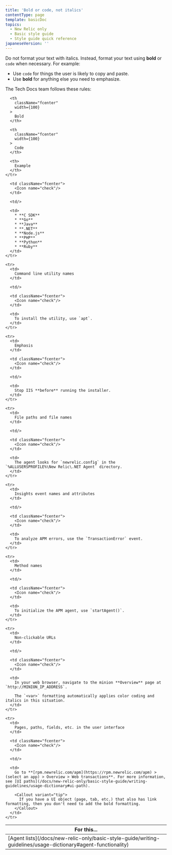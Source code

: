 ```yaml
---
title: 'Bold or code, not italics'
contentType: page
template: basicDoc
topics:
  - New Relic only
  - Basic style guide
  - Style guide quick reference
japaneseVersion: ''
---
```


Do not format your text with italics. Instead, format your text using **bold** or `code` when necessary. For example:

* Use `code` for things the user is likely to copy and paste.
* Use **bold** for anything else you need to emphasize.

The Tech Docs team follows these rules:

<Table>
  <thead>
    <tr>
      <th width={200}>
        For this...
      </th>

      <th
        className="fcenter"
        width={100}
      >
        Bold
      </th>

      <th
        className="fcenter"
        width={100}
      >
        Code
      </th>

      <th>
        Example
      </th>
    </tr>
  </thead>

  <tbody>
    <tr>
      <td>
        [Agent lists](/docs/new-relic-only/basic-style-guide/writing-guidelines/usage-dictionary#agent-functionality)
      </td>

      <td className="fcenter">
        <Icon name="check"/>
      </td>

      <td/>

      <td>
        * **C SDK**
        * **Go**
        * **Java**
        * **.NET**
        * **Node.js**
        * **PHP**
        * **Python**
        * **Ruby**
      </td>
    </tr>

    <tr>
      <td>
        Command line utility names
      </td>

      <td/>

      <td className="fcenter">
        <Icon name="check"/>
      </td>

      <td>
        To install the utility, use `apt`.
      </td>
    </tr>

    <tr>
      <td>
        Emphasis
      </td>

      <td className="fcenter">
        <Icon name="check"/>
      </td>

      <td/>

      <td>
        Stop IIS **before** running the installer.
      </td>
    </tr>

    <tr>
      <td>
        File paths and file names
      </td>

      <td/>

      <td className="fcenter">
        <Icon name="check"/>
      </td>

      <td>
        The agent looks for `newrelic.config` in the `%ALLUSERSPROFILE%\New Relic\.NET Agent` directory.
      </td>
    </tr>

    <tr>
      <td>
        Insights event names and attributes
      </td>

      <td/>

      <td className="fcenter">
        <Icon name="check"/>
      </td>

      <td>
        To analyze APM errors, use the `TransactionError` event.
      </td>
    </tr>

    <tr>
      <td>
        Method names
      </td>

      <td/>

      <td className="fcenter">
        <Icon name="check"/>
      </td>

      <td>
        To initialize the APM agent, use `startAgent()`.
      </td>
    </tr>

    <tr>
      <td>
        Non-clickable URLs
      </td>

      <td/>

      <td className="fcenter">
        <Icon name="check"/>
      </td>

      <td>
        In your web browser, navigate to the minion **Overview** page at `http://MINION_IP_ADDRESS`.

        The `<var>` formatting automatically applies color coding and italics in this situation.
      </td>
    </tr>

    <tr>
      <td>
        Pages, paths, fields, etc. in the user interface
      </td>

      <td className="fcenter">
        <Icon name="check"/>
      </td>

      <td/>

      <td>
        Go to **[rpm.newrelic.com/apm](https://rpm.newrelic.com/apm) > (select an app) > Overview > Web transactions**. For more information, see [UI paths](/docs/new-relic-only/basic-style-guide/writing-guidelines/usage-dictionary#ui-path).

        <Callout variant="tip">
          If you have a UI object (page, tab, etc.) that also has link formatting, then you don't need to add the bold formatting.
        </Callout>
      </td>
    </tr>
  </tbody>
</Table>

